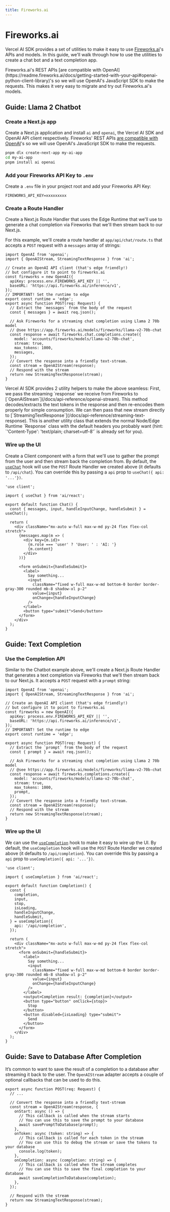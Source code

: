 ```yaml
---
title: Fireworks.ai
---
```



# Fireworks.ai

Vercel AI SDK provides a set of utilities to make it easy to use [Fireworks.ai](https://app.fireworks.ai)'s APIs and models. In this guide, we'll walk through how to use the utilities to create a chat bot and a text completion app.

<Callout>
  Fireworks.ai's REST APIs [are compatible with
  OpenAI](https://readme.fireworks.ai/docs/getting-started-with-your-api#openai-python-client-library)'s
  so we will use OpenAI's JavaScript SDK to make the requests. This makes it
  very easy to migrate and try out Fireworks.ai's models.
</Callout>

## Guide: Llama 2 Chatbot

<Steps>

### Create a Next.js app

Create a Next.js application and install `ai` and `openai`, the Vercel AI SDK and OpenAI API client respectively. Fireworks' REST APIs [are compatible with OpenAI](https://readme.fireworks.ai/docs/getting-started-with-your-api#openai-python-client-library)'s so we will use OpenAI's JavaScript SDK to make the requests.

```sh
pnpm dlx create-next-app my-ai-app
cd my-ai-app
pnpm install ai openai
```

### Add your Fireworks API Key to `.env`

Create a `.env` file in your project root and add your Fireworks API Key:

```env filename=".env"
FIREWORKS_API_KEY=xxxxxxxxx
```

### Create a Route Handler

Create a Next.js Route Handler that uses the Edge Runtime that we'll use to generate a chat completion via Fireworks that we'll then stream back to our Next.js.

For this example, we'll create a route handler at `app/api/chat/route.ts` that accepts a `POST` request with a `messages` array of strings:

```tsx filename="app/api/chat/route.ts" showLineNumbers
import OpenAI from 'openai';
import { OpenAIStream, StreamingTextResponse } from 'ai';

// Create an OpenAI API client (that's edge friendly!)
// but configure it to point to fireworks.ai
const fireworks = new OpenAI({
  apiKey: process.env.FIREWORKS_API_KEY || '',
  baseURL: 'https://api.fireworks.ai/inference/v1',
});
// IMPORTANT! Set the runtime to edge
export const runtime = 'edge';
export async function POST(req: Request) {
  // Extract the `messages` from the body of the request
  const { messages } = await req.json();

  // Ask Fireworks for a streaming chat completion using Llama 2 70b model
  // @see https://app.fireworks.ai/models/fireworks/llama-v2-70b-chat
  const response = await fireworks.chat.completions.create({
    model: 'accounts/fireworks/models/llama-v2-70b-chat',
    stream: true,
    max_tokens: 1000,
    messages,
  });
  // Convert the response into a friendly text-stream.
  const stream = OpenAIStream(response);
  // Respond with the stream
  return new StreamingTextResponse(stream);
}
```

<Callout>
  Vercel AI SDK provides 2 utility helpers to make the above seamless: First, we
  pass the streaming `response` we receive from Fireworks to
  [`OpenAIStream`](/docs/api-reference/openai-stream). This method
  decodes/extracts the text tokens in the response and then re-encodes them
  properly for simple consumption. We can then pass that new stream directly to
  [`StreamingTextResponse`](/docs/api-reference/streaming-text-response). This
  is another utility class that extends the normal Node/Edge Runtime `Response`
  class with the default headers you probably want (hint: `'Content-Type':
  'text/plain; charset=utf-8'` is already set for you).
</Callout>

### Wire up the UI

Create a Client component with a form that we'll use to gather the prompt from the user and then stream back the completion from.
By default, the [`useChat`](/docs/api-reference/use-chat) hook will use the `POST` Route Handler we created above (it defaults to `/api/chat`). You can override this by passing a `api` prop to `useChat({ api: '...'})`.

```tsx filename="app/page.tsx" showLineNumbers
'use client';

import { useChat } from 'ai/react';

export default function Chat() {
  const { messages, input, handleInputChange, handleSubmit } = useChat();

  return (
    <div className="mx-auto w-full max-w-md py-24 flex flex-col stretch">
      {messages.map(m => (
        <div key={m.id}>
          {m.role === 'user' ? 'User: ' : 'AI: '}
          {m.content}
        </div>
      ))}

      <form onSubmit={handleSubmit}>
        <label>
          Say something...
          <input
            className="fixed w-full max-w-md bottom-0 border border-gray-300 rounded mb-8 shadow-xl p-2"
            value={input}
            onChange={handleInputChange}
          />
        </label>
        <button type="submit">Send</button>
      </form>
    </div>
  );
}
```

</Steps>

## Guide: Text Completion

<Steps>

### Use the Completion API

Similar to the Chatbot example above, we'll create a Next.js Route Handler that generates a text completion via Fireworks that we'll then stream back to our Next.js. It accepts a `POST` request with a `prompt` string:

```tsx filename="app/api/completion/route.ts" showLineNumbers
import OpenAI from 'openai';
import { OpenAIStream, StreamingTextResponse } from 'ai';

// Create an OpenAI API client (that's edge friendly!)
// but configure it to point to fireworks.ai
const fireworks = new OpenAI({
  apiKey: process.env.FIREWORKS_API_KEY || '',
  baseURL: 'https://api.fireworks.ai/inference/v1',
});
// IMPORTANT! Set the runtime to edge
export const runtime = 'edge';

export async function POST(req: Request) {
  // Extract the `prompt` from the body of the request
  const { prompt } = await req.json();

  // Ask Fireworks for a streaming chat completion using Llama 2 70b model
  // @see https://app.fireworks.ai/models/fireworks/llama-v2-70b-chat
  const response = await fireworks.completions.create({
    model: 'accounts/fireworks/models/llama-v2-70b-chat',
    stream: true,
    max_tokens: 1000,
    prompt,
  });
  // Convert the response into a friendly text-stream.
  const stream = OpenAIStream(response);
  // Respond with the stream
  return new StreamingTextResponse(stream);
}
```

### Wire up the UI

We can use the [`useCompletion`](/docs/api-reference/use-completion) hook to make it easy to wire up the UI. By default, the `useCompletion` hook will use the `POST` Route Handler we created above (it defaults to `/api/completion`). You can override this by passing a `api` prop to `useCompletion({ api: '...'})`.

```tsx filename="app/page.tsx" showLineNumbers
'use client';

import { useCompletion } from 'ai/react';

export default function Completion() {
  const {
    completion,
    input,
    stop,
    isLoading,
    handleInputChange,
    handleSubmit,
  } = useCompletion({
    api: '/api/completion',
  });

  return (
    <div className="mx-auto w-full max-w-md py-24 flex flex-col stretch">
      <form onSubmit={handleSubmit}>
        <label>
          Say something...
          <input
            className="fixed w-full max-w-md bottom-0 border border-gray-300 rounded mb-8 shadow-xl p-2"
            value={input}
            onChange={handleInputChange}
          />
        </label>
        <output>Completion result: {completion}</output>
        <button type="button" onClick={stop}>
          Stop
        </button>
        <button disabled={isLoading} type="submit">
          Send
        </button>
      </form>
    </div>
  );
}
```

</Steps>

## Guide: Save to Database After Completion

It’s common to want to save the result of a completion to a database after streaming it back to the user. The `OpenAIStream` adapter accepts a couple of optional callbacks that can be used to do this.

```tsx filename="app/api/completion/route.ts" showLineNumbers
export async function POST(req: Request) {
  // ...

  // Convert the response into a friendly text-stream
  const stream = OpenAIStream(response, {
    onStart: async () => {
      // This callback is called when the stream starts
      // You can use this to save the prompt to your database
      await savePromptToDatabase(prompt);
    },
    onToken: async (token: string) => {
      // This callback is called for each token in the stream
      // You can use this to debug the stream or save the tokens to your database
      console.log(token);
    },
    onCompletion: async (completion: string) => {
      // This callback is called when the stream completes
      // You can use this to save the final completion to your database
      await saveCompletionToDatabase(completion);
    },
  });

  // Respond with the stream
  return new StreamingTextResponse(stream);
}
```
